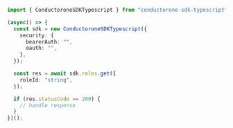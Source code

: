 ```typescript C1ApiIamV1RolesGet.ts
import { ConductoroneSDKTypescript } from "conductorone-sdk-typescript";

(async() => {
  const sdk = new ConductoroneSDKTypescript({
    security: {
      bearerAuth: "",
      oauth: "",
    },
  });

  const res = await sdk.roles.get({
    roleId: "string",
  });

  if (res.statusCode == 200) {
    // handle response
  }
})();
```
